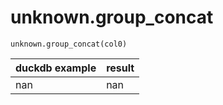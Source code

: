 # unknown.group_concat { #duckops.unknown.group_concat }

`unknown.group_concat(col0)`

| duckdb example | result |
| -------------- | ------ |
| nan | nan |
